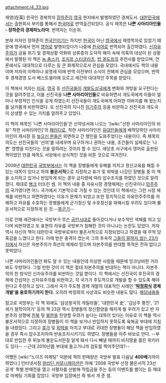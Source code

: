 attachment:/4_33.jpg

재영(在英) 한국인 경제학자 [[장하준]]이 [[영국]] 현지에서 발행하였던 경제도서. [[대한민국]]에서는 출판회사 부키를 통해서 [[한국어]]로 번역출간되었다. 공식 제목은 '''나쁜 사마리아인들 - 장하준의 경제파노라마'''. 번역자는 이순희.

본래 저자인 장하준이 [[한국인]]이기는 하지만 [[한국]]이 아닌 [[영국]]에서 재영학자로 있었기 때문에 영국에서 먼저 [[영어]]로 발행되었다가 나중에 [[한국어]]로 번역되어 출간하였다. [[신자유주의]]가 금융 위기 및 경제상황 악화와 상류층의 도덕적 해이 속에 의혹의 대상이 된 상황에서 발행된 이 책은 [[놈 촘스키]], [[조지프 스티글리츠]], [[밥 겔도프]]의 추천사를 받았으며, 언론에서도 대대적으로 다루는 등 큰 화제작으로서 관심을 모았다. 국내에서도 책의 내용이며 저자의 이력이나 유명세 덕에 번역 이전부터 소식이 전해져 관심을 모았으며, 번역 후 경제경영 도서 베스트셀러에 오르고 세간의 대대적인 주목을 받았다. 

이 책에서 저자는 [[미국]], [[영국]] 등 [[선진국]]들이 [[개발도상국]]에게 변화와 개방을 요구한다는 것을 알려주었고, 이들 선진국을 '''나쁜 사마리아인들'''로 비유하면서 개도국에게 이들이 얼마나 부정적인 인식을 갖게 하였는지 선진국들이 개도국에게 어떠한 이바지를 해 왔는지를 날카롭게 비판하였다. 또 선진국의 지나친 [[이기주의]] 등을 비판하고 선진국과 개도국이 상생할 수 있는 가치를 알려주고 있었다. 

이 책의 제목인 '나쁜 사마리아인들'은 신약성서에 나오는 '[wiki:"선한 사마리아인의 비유" 착한 사마리아인]'의 [[패러디]]로, 착한 사마리아인은 [[유대인]]들에게 배척당하던 사마리아인이 제사장 등 [[높으신 분들]]은 외면하고 간 행인을 도와주었다는 내용이다. 즉 제목의 의도는 선진국들의 '선의'를 내세우며 요구하거나 권하는 내용, 조건들이 실제로는 '나쁜' 영향을 미친다는 것을 말하려는 것이라 할 수 있다. 애당초 서구에서 영어로 출판된 책이었던 만큼 제목도 서양에서 상식적인 것을 비튼 것으로 여겨진다.

2008년 [[대한민국]] [[국방부]]에서는 이 책을 장병들에게 유해를 끼치고 정신교육을 해칠 수 있는 대목이 있다고 하여 '''불온서적'''으로 지정하고 휴가 및 외박을 나갔던 장병들 중 이 책을 소지하고 있거나 반입하게 되는 경우 금지령에 따라 압수조치를 하였던 것으로 알려졌다. 제대로 [[병크]] 터뜨린 셈. 이 책의 내용 중 자유시장 경쟁체제는 선진국이나 [[민주주의]] 국가였다면 어느 국가에서 기본적으로 가질 수 있는 것인데 이 책에서는 그런 시장 체제를 비판하고 외면하였다는 이유가 문제가 되었고 또한 정치적으로 자유민주주의를 저해하고 자유를 수호하는 장병들에게 군기정신 및 수호정신을 와해시킬 우려도 있다며 불온서적으로 지정하게 된 것.--[[똥군기]]--

이로 인해 세간에서는 국방부가 무슨 [[공안]]시대로 돌아갔다거나 보수적인 색채를 띄고 있다며 비판하였고 또 표현의 자유를 국방부가 침해한 것이 아니냐는 논란도 있었다. 저자 역시 자신의 책이 대한민국 국방부로부터 불온서적으로 지정되었다고 하였을 때 무척 당혹감을 느꼈다고 한다. 이때 받은 충격이 컸는지 그의 후속작 [[그들이 말하지 않는 23가지]]에서 자신은 자본주의가 최선의 체제라 믿으며 자본주의를 반대할 목적은 전혀 없다고 못박았다. 

나쁜 사마리아인들만 봐도 알 수 있는 내용인데 이상한 사람들 때문에 잉크낭비한 거라 봐도 무방하다. 그럴 만한 것이 이 책은 절대 자본주의를 반대하는 책이 아니다. 자본주의의 한 방식인 신자유주의를 비판하는 것일 뿐이다. 이 책에서는 선진국이 후진국의 경제에 간섭하는 신자유주의를 비판하고, 각 국가가 주도적으로 개발을 할 수 있도록 해야 한다고 주장하고 있다. 그래서 국가 주도형 경제 개발의 대표적인 사례인 ''''[[박정희]]식 경제개발'을 옹호하기까지 한다.''' 오히려 박정희의 사상과도 비슷한 내용도 많다. [http://geodaran.com/688 해당내용들]

참고로 국방부는 이 책 외에도 '삼성왕국의 게릴라들', '대한민국 史', '김남주 평전', '21세기 철학이야기' 등의 책 23권 역시 장병들의 정신함양을 해치게 될 우려가 있고 반 자본주의 성향에 [[친북]] 및 [[북한]]을 찬양할 우려가 높다는 대목이 있다는 이유로 이 책들 역시 불온서적으로 지정하여 장병들이 이 책을 보거나 반입하지 못하도록 육해공 부대에 지침을 내렸었다. 그리고 [[휴가]] 및 [[외박]]을 마치고 부대로 귀대한 장병들이 해당 책을 반입하였을 경우 즉시 압수조치하여 반송조치시키기도 하였다. 장병들을 아주 바보로 안다. --부대로 반입한 후 뒤늦게 불온도서란걸 알게 돼서 다시 빼낼 때까지 비지땀을 흘린 위키러도 있다-- --근데 2010년쯤 부대에 들고가니까 검토필 찍어주던데?--

어쨌든 [wiki:"노이즈 마케팅" 덕분에 책의 판매량은 국방부 발표 다음날 '''400배'''가까이 뛰었다.] 인터넷서점 [[알라딘 커뮤니케이션]]은 아예 '2008 국방부 선정 불온서적 23선 공개' 특별 판매전을 열고 서평자를 선발해 적립금을 주는 등의 이벤트를 벌이는 등 제대로 마케팅 기회를 잡았다. 국방부 입장에선 죽 쒀서 개 준 셈.
